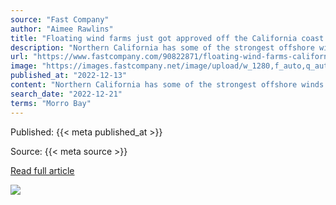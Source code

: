 ```yaml
---
source: "Fast Company"
author: "Aimee Rawlins"
title: "Floating wind farms just got approved off the California coast. Here’s how the massive turbines work"
description: "Northern California has some of the strongest offshore winds in the U.S., with immense potential to produce clean energy. But it also has a problem. Its continental shelf drops off quickly, making building traditional wind turbines directly on the seafloor co…"
url: "https://www.fastcompany.com/90822871/floating-wind-farms-california-coast-heres-how-massive-turbines-work?partner=rss&utm_source=rss&utm_medium=feed&utm_campaign=rss+fastcompany&utm_content=rss"
image: "https://images.fastcompany.net/image/upload/w_1280,f_auto,q_auto,fl_lossy/wp-cms/uploads/2022/12/p-1-90822871-wind-turbines-how-do-they-work.jpg"
published_at: "2022-12-13"
content: "Northern California has some of the strongest offshore winds in the U.S., with immense potential to produce clean energy. But it also has a problem. Its continental shelf drops off quickly, making bu… [+5900 chars]"
search_date: "2022-12-21"
terms: "Morro Bay"
---
```



Published: {{< meta published_at >}}


Source: {{< meta source >}}


[Read full article]({{< meta url >}})



![](`r rmarkdown::metadata$image[1]`)
